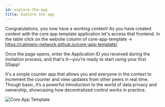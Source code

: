 ```yaml
---
id: explore-the-app
title: Explore the app
---
```


Congratulations, you now have a working context! As
you have created context with the core app template application let's access
that frontend. In the table click on the website column of core-app-template ->
https://calimero-network.github.io/core-app-template/

Once the page opens, enter the Application ID you received during the invitation
process, and that's it—you're ready to start using your first SSapp!

It's a simple counter app that allows you and everyone in the context to
increment the counter and view updates from other peers in real time. Though
basic, it’s a powerful introduction to the world of data privacy and ownership,
showcasing how decentralized control works in practice.

![Core App Template](/core-app-template/core-app-home.png)
